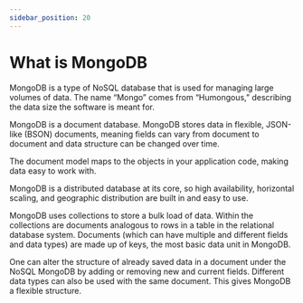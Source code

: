 ```yaml
---
sidebar_position: 20
---
```



# What is MongoDB

MongoDB is a type of NoSQL database that is used for managing large volumes of data. 
The name “Mongo” comes from “Humongous,” describing the data size the software is meant for. 

MongoDB is a document database. 
MongoDB stores data in flexible, JSON-like (BSON) documents, meaning fields can vary from document to document 
and data structure can be changed over time.

The document model maps to the objects in your application code, making data easy to work with.

MongoDB is a distributed database at its core, so high availability, horizontal scaling, 
and geographic distribution are built in and easy to use.

MongoDB uses collections to store a bulk load of data. Within the collections are documents analogous to rows 
in a table in the relational database system. Documents (which can have multiple and different fields and 
data types) are made up of keys, the most basic data unit in MongoDB. 

One can alter the structure of already saved data in a document under the NoSQL MongoDB by adding or 
removing new and current fields. Different data types can also be used with the same document. 
This gives MongoDB a flexible structure. 